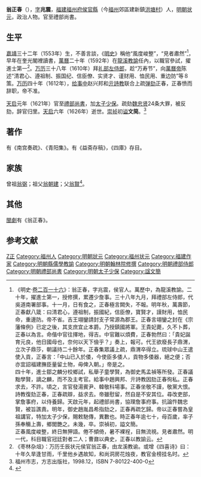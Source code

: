 {{明清人物信息框
| 姓名 = 翁正春
| 原名 = 翁允樁
| 圖片名稱 = 翁正春.jpg
| 圖片大小 = 220px
| 圖片說明 = 《明狀元圖考》之翁正春
| 最高職務 = 太子太保禮部尚書
| 國家 = 大明 
| 爵位 =
| 籍貫 = 福建侯官縣
| 族裔 = 
| 旗籍 = 
| 字號 = 字兆震
| 諡號 = 文簡
| 出生日期 = 嘉靖三十二年（1553年）
| 出生地點 =
| 逝世日期 = 天啟六年（1626年）
| 逝世地點 =
| 墓葬 =
| 配偶 = 
| 親屬 = 
| 出身 =
* 萬曆二十年壬辰科進士及第
| 經歷 =
| 著作 =  
}}
'''翁正春'''（{{bd|1553年||1626年|catIdx=W翁}}），[[表字|字]]'''兆震'''，[[福建|福建]][[福州府|福州府]][[侯官縣|侯官縣]]（今[[福州|福州]]郊區建新鎮[[洪塘村_(福州)|洪塘村]]）人，[[明朝|明朝]][[状元|状元]]，政治人物。官至禮部尚書。

== 生平 ==
[[嘉靖|嘉靖]]三十二年（1553年）生，不善言談，《[[明史|明史]]》稱他“風度峻整”，“見者肅然”<ref>《明史·[[s:明史/卷216|卷二百一十六]]》：翁正春，字兆震，侯官人。萬歷中，為龍溪教諭。二十年，擢進士第一，授修撰，累遷少詹事。三十八年九月，拜禮部左侍郎，代吳道南署部事。十一月，日有食之，正春極言闕失，不報。明年秋，萬壽節，正春獻八箴：曰清君心，遵祖制，振國紀，信臣僚，寶賢才，謹財用，恤民命，重邊防。帝不省。吉王翊鑾請封支子常源為郡王。正春言翊鑾之封在《宗藩條例》已定之後，其支庶宜止本爵。乃授鎮國將軍。王貴妃薨，久不卜葬，正春以為言。命偕中官往擇地，得吉。中官難以煩費，正春勃然曰：「貴妃誕育元良，他日國母也，奈何以天下儉乎？」奏上，報可。代王欲廢長子鼎渭，立次子鼎莎，朝議持二十餘年。正春集眾議上疏，鼎渭卒得立。琉球中山王遣使入貢，正春言：「中山已入於倭，今使臣多倭人，貢物多倭器，絕之便；否亦宜詔福建撫臣量留土物，毋俾入朝。」帝是之。<br>四十年，進士鄒之麟分校鄉試，私舉子童學賢，為御史馬孟禎等所發。正春議黜學賢，謫之麟，而不及主考官。給事中趙興邦、亓詩教因劾正春徇私。正春求去，不許。頃之，言官發湯賓尹、韓敬科場事。正春坐敬不謹，敬黨大恨。詩教復劾正春，正春疏辯，益求去。帝雖慰留，然自是不安其位。尋改吏部，掌詹事府，以侍養歸。天啟元年，起禮部尚書，協理詹事府事。抗論忤魏忠賢，被旨譙責。明年，御史趙胤昌希指劾之，正春再疏乞歸。帝以正春嘗為皇祖講官，特加太子少保，賜敕馳傳，異數也。時正春年逾七十，母百歲，率子孫奉觴上壽，鄉閭艷之。未幾，卒。崇禎初，謚文簡。<br>正春風度峻整，終日無狎語。倦不傾倚，暑不裸裎，目無流視。見者肅然。明一代，科目職官冠廷對者二人；曹鼐以典史，正春以教諭云。</ref>，早年在奎光閣裡讀書，[[萬曆|萬曆]]二十年（1592年）在[[龍溪|龍溪]][[教諭|教諭]]任內，以職官參試，擢進士第一<ref>《枣林杂俎》：万历壬辰状元侯官翁正春，由龙溪教谕。或增《四喜诗》曰：十年久旱逢甘雨，千里他乡遇故知，和尚洞房花烛夜，教官金榜挂名时。</ref>。[[万历|万历]]三十八年（1610年）拜[[礼部左侍郎|礼部左侍郎]]，趁“万寿节”，向[[萬曆帝|萬曆帝]]陈述“清君心、遵祖制、振国纪、信臣僚、实贤才、谨财用、恤民用、重边防”等８策。[[万历|万历]]四十年（1612年），[[给事中|给事中]]赵兴邦和[[亓詩教|亓詩教]]联合上疏[[弹劾|弹劾]]正春，正春愤而辞职，帝不准。

[[天启_(明朝)|天启]]元年（1621年）官至[[禮部尚書|禮部尚書]]，加[[太子少保|太子少保]]。疏劾[[魏忠贤|魏忠贤]]24条大罪，被反劾，辞官归里。[[天启|天启]]六年（1626年）逝世。[[崇祯|崇祯]]初[[谥|谥]]'''文简'''。<ref name="福州市志">福州市志，方志出版社，1998.12，ISBN 7-80122-400-0</ref>

== 著作 ==
有《南宫奏疏》、《青阳集》。有《益斋存稿》，《四庫》存目。

== 家族 ==
曾祖[[翁弼|翁弼]]；祖父[[翁朝建|翁朝建]]；父[[翁賢|翁賢]]<ref>{{Cite book|title=天一阁藏明代科举录选刊 登科录 点校本|last=龚延明主编|first=|publisher=宁波出版社|year=2016|isbn=978-7-5526-2320-8|location=宁波|pages=|quote=《天一閣藏明代科舉錄選刊.登科錄》之《萬曆二十年壬辰科殿試金榜》}}</ref>。

== 其他 ==
[[閩劇|閩劇]]有《翁正春》。

== 参考文献 ==
{{reflist}}

{{萬曆二十年壬辰科殿試金榜}}
{{福建状元}}

{{規範控制}}
{{DEFAULTSORT:Weng翁}}
[[Category:翁姓|Z正]]
[[Category:福州人|Category:福州人]]
[[Category:明朝狀元|Category:明朝狀元]]
[[Category:福州状元|Category:福州状元]]
[[Category:福建作家|Category:福建作家]]
[[Category:明朝縣儒學教諭|Category:明朝縣儒學教諭]]
[[Category:明朝翰林院修撰|Category:明朝翰林院修撰]]
[[Category:明朝禮部侍郎|Category:明朝禮部侍郎]]
[[Category:明朝禮部尚書|Category:明朝禮部尚書]]
[[Category:明朝太子少保|Category:明朝太子少保]]
[[Category:諡文簡|Category:諡文簡]]